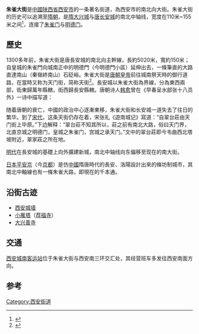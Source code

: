 {{Infobox China Road
|中文道路名称=朱雀大街
|道路英文名=Zhuque Rd
|道路名称拼音=Zhuque Dajie
|道路方向= NS
|路牌类型= Xi'an
|图片=
|图片说明=
|道路总长度=7
|通车日期= 7世纪
|车速限制=
|行车线数量=
|所在地区=[[西安市|西安市]]
|起点=[[朱雀门|朱雀门]]
|终点=[[西安绕城高速公路|西安绕城高速公路]]
}}
'''朱雀大街'''是[[中國|中國]][[陕西省|陕西省]][[西安市|西安市]]的一条著名街道，為西安市的南北向大街。朱雀大街的历史可以追溯至[[隋朝|隋朝]]，是[[隋|隋]][[大兴城|大兴城]]与[[唐长安城|唐长安城]]的南北中轴线，宽度在110米~155米之间<ref>{{Cite web |url= http://news.xinhuanet.com/tech/2012-05/21/c_123168485.htm |title= 西安考古发现唐代朱雀大街是长安城南北中轴线 |author=  |date= 2012-05-21 |publisher=  |language= 中文 |accessdate= 2012-07-15 |quote= 西安市文物保护考古研究院近日在进行勘探和发掘时发现，唐代朱雀大街是唐长安城的南北中轴线。 |archive-date= 2012-05-24 |archive-url= https://web.archive.org/web/20120524140631/http://news.xinhuanet.com/tech/2012-05/21/c_123168485.htm |dead-url= no }}</ref>，连接了[[朱雀门|朱雀门]]与[[明德门|明德门]]。

==歷史==
1300多年前，朱雀大街是唐長安城的南北向主幹線，長約5020米，寬約150米；自皇城的朱雀門向城南正中的明德門（今明德門小區）延伸出去，一條筆直的大路直達南山（秦嶺終南山）石砭峪。朱雀大街是[[唐朝|唐朝]][[皇帝|皇帝]]前往城南祭天時的御行道路，在當時又称为天门街，简称天街<ref>{{Cite web|url=http://xxb.sei.gov.cn/ShowArticle.asp?ArticleID=17899|title=唐朱雀大街是长安南北中轴线|author=|date=2012-05-23|publisher=|language=中文|accessdate=2012-07-15|quote=朱雀大街唐朝人叫它为天门街，简称天街，唐朝皇帝城南祭天走的街道。|deadurl=yes|archiveurl=https://web.archive.org/web/20160304205418/http://xxb.sei.gov.cn/ShowArticle.asp?ArticleID=17899|archivedate=2016-03-04}}</ref>。長安城以朱雀大街為界線，分為東西兩部，街東歸萬年縣轄，街西歸長安縣轄。唐朝诗人[[韩愈|韩愈]]曾在《早春呈水部张十八员外》一诗中描写道：

{{cquote|天街小雨润如酥，草色遥看近却无。
最是一年春好处，绝胜烟柳满皇都。}}

随着唐朝的衰亡，中國的政治中心逐漸東移，朱雀大街和长安城一道失去了往日的繁华。到了[[宋代|宋代]]，这条天街仍存在着，宋张礼《遊南城记》寫道：“自翠台莊由天门街上毕原。”下边解释：“翠台莊不知其所以，莊之前有南北大路，俗曰天门界，北直京城之明德门，皇城之朱雀门，宫城之承天门。”文中的翠台莊即今韦曲西北塔坡附近，翠家莊之所在地。

[[明代|明代]]在長安城的基礎上向外擴建新城，南北中轴线向东偏移至现在的南大街。

[[日本|日本]][[平安京|平安京]]（今[[京都|京都]]）是仿[[中國|中國]]隋唐時代的長安、洛陽設計出來的條坊制城市，其南北中軸線也有一條朱雀大路，即現在的千本通。

==沿街古迹==
*[[西安城墙|西安城墙]]
*[[小雁塔|小雁塔]]（[[荐福寺|荐福寺]]）
*[[大兴善寺|大兴善寺]]

==交通==
[[西安城南客运站|西安城南客运站]]位于朱雀大街与西安南三环交汇处，其经营班车多发往西安南面方向。

==参考==
<references/>
[[Category:西安街道|Category:西安街道]]